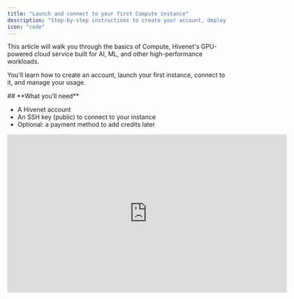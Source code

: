 ```yaml
---
title: "Launch and connect to your first Compute instance"
description: "Step-by-step instructions to create your account, deploy your first instance, and connect via SSH."
icon: "code"
---
```


This article will walk you through the basics of Compute, Hivenet's GPU-powered cloud service built for AI, ML, and other high-performance workloads.

You'll learn how to create an account, launch your first instance, connect to it, and manage your usage.

<Info>
  ## **What you’ll need**

  - A Hivenet account
  - An SSH key (public) to connect to your instance
  - Optional: a payment method to add credits later
</Info>

<iframe width="640" height="362" src="https://www.loom.com/embed/43725f1835e74746b58c41f6e94e3c01?sid=81559429-0c9c-4fa7-afc4-955282619c2b" frameborder="0" webkitallowfullscreen mozallowfullscreen allowfullscreen />

## **Create your account**

To get started:

1. [Sign up for Compute](https://auth.compute.hivenet.com/u/login?state=hKFo2SA2TU1QNHZhNk9kM3lTX2FCMi1yMW5OaWJZZlFpUDZvOaFur3VuaXZlcnNhbC1sb2dpbqN0aWTZIHM5QjI1Uk1ZQTdPSlBEbm9kZEVTcUtWR3ZyMTRIQV8to2NpZNkgYnhOQ09YRXJ4R2VDNTJMSXdxQ25pSllQQWdSd3lyc3U).
2. Log in to access your dashboard.

Your dashboard is where you'll manage your projects, launch instances, and track usage.

![compute dashboard](compute-dashboard.png)

<Note>
  Compute uses a separate account from the one you may already have for Hivenet storage and other services. We know that’s not ideal, and we’re actively working on unifying accounts across the platform.
</Note>

## **Launch an instance**

Once you’re in the dashboard:

- Go to the **Instances** page.
- Click **Launch new instance**.

![Createinstance Gi](/images/Createinstance.gif)

- Under **Location**, choose a region.
- Under **Type**, select your instance type (GPU or vCPU).
- Choose a **Size** (Small, Medium, Large).
- Upload your **SSH key**.
- Click **Deploy**.

Your instance will now appear on the **Instances** page with its current status.

<Note>
  Root access is disabled on Compute containers. Use a Custom Template for system packages.
</Note>

## **Connect to your instance via SSH**

After launching, here’s how to connect:

- On the **Instances** page, find your running instance.
- Click **Connectivity options**.
- Copy the provided SSH command.
- Paste it into your terminal to connect.

<Tip>
  You can configure your `~/.ssh/config` file for faster access later.
</Tip>

## **Stop or terminate an instance**

To avoid using up credits, stop any instances you’re not actively using.

- **Stop**: Pauses your instance (you can restart it later).
- **Terminate**: Permanently deletes your instance and all data on it.

<Warning>
  Terminating an instance will erase everything on it. Be sure to back up any important files first.
</Warning>

## **Add credits to your balance (optional)**

To add credits to your account, follow these steps:

- Open the **Billing** page from the left-hand menu.
- Click **Add credits**.
- Choose an amount and complete the Stripe checkout flow.

![Billing Gif Gi](/images/billing-gif.gif)

Need more help? Check our [Pricing](https://compute.hivenet.com/#pricing) or visit the [website FAQ](https://compute.hivenet.com/faq).

## **What’s next?**

Now that you’re set up, you can start running AI models, experimenting with machine learning, or deploying custom workloads—**on demand and on your terms.**

### **Join our community**

🗣️ Join our [Discord community](https://discord.com/invite/f5aBCn5HZK) to get real-time support, tips from other users, and updates from the team.

💬 Or use the chatbot in the bottom-right corner of your screen to get quick answers.
